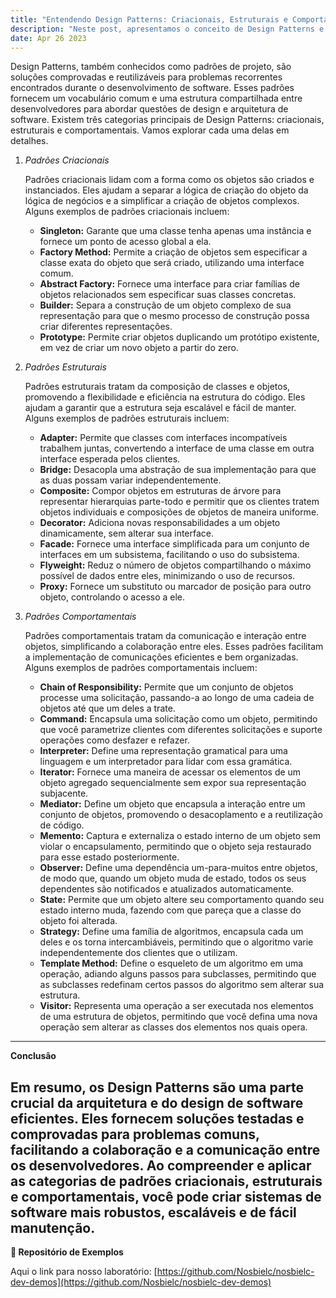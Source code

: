 ```yaml
---
title: "Entendendo Design Patterns: Criacionais, Estruturais e Comportamentais"
description: "Neste post, apresentamos o conceito de Design Patterns e exploramos cada categoria (criacionais, estruturais e comportamentais) para ajudá-lo a otimizar suas soluções de programação."
date: Apr 26 2023
---
```


Design Patterns, também conhecidos como padrões de projeto, são soluções comprovadas e reutilizáveis para problemas recorrentes encontrados durante o desenvolvimento de software. Esses padrões fornecem um vocabulário comum e uma estrutura compartilhada entre desenvolvedores para abordar questões de design e arquitetura de software. Existem três categorias principais de Design Patterns: criacionais, estruturais e comportamentais. Vamos explorar cada uma delas em detalhes.

1. _Padrões Criacionais_

    Padrões criacionais lidam com a forma como os objetos são criados e instanciados. Eles ajudam a separar a lógica de criação do objeto da lógica de negócios e a simplificar a criação de objetos complexos. Alguns exemplos de padrões criacionais incluem:

    - **Singleton:** Garante que uma classe tenha apenas uma instância e fornece um ponto de acesso global a ela.
    - **Factory Method:** Permite a criação de objetos sem especificar a classe exata do objeto que será criado, utilizando uma interface comum.
    - **Abstract Factory:** Fornece uma interface para criar famílias de objetos relacionados sem especificar suas classes concretas.
    - **Builder:** Separa a construção de um objeto complexo de sua representação para que o mesmo processo de construção possa criar diferentes representações.
    - **Prototype:** Permite criar objetos duplicando um protótipo existente, em vez de criar um novo objeto a partir do zero.

2. _Padrões Estruturais_

    Padrões estruturais tratam da composição de classes e objetos, promovendo a flexibilidade e eficiência na estrutura do código. Eles ajudam a garantir que a estrutura seja escalável e fácil de manter. Alguns exemplos de padrões estruturais incluem:

    - **Adapter:** Permite que classes com interfaces incompatíveis trabalhem juntas, convertendo a interface de uma classe em outra interface esperada pelos clientes.
    - **Bridge:** Desacopla uma abstração de sua implementação para que as duas possam variar independentemente.
    - **Composite:** Compor objetos em estruturas de árvore para representar hierarquias parte-todo e permitir que os clientes tratem objetos individuais e composições de objetos de maneira uniforme.
    - **Decorator:** Adiciona novas responsabilidades a um objeto dinamicamente, sem alterar sua interface.
    - **Facade:** Fornece uma interface simplificada para um conjunto de interfaces em um subsistema, facilitando o uso do subsistema.
    - **Flyweight:** Reduz o número de objetos compartilhando o máximo possível de dados entre eles, minimizando o uso de recursos.
    - **Proxy:** Fornece um substituto ou marcador de posição para outro objeto, controlando o acesso a ele.

3. _Padrões Comportamentais_

    Padrões comportamentais tratam da comunicação e interação entre objetos, simplificando a colaboração entre eles. Esses padrões facilitam a implementação de comunicações eficientes e bem organizadas. Alguns exemplos de padrões comportamentais incluem:

    - **Chain of Responsibility:** Permite que um conjunto de objetos processe uma solicitação, passando-a ao longo de uma cadeia de objetos até que um deles a trate.
    - **Command:** Encapsula uma solicitação como um objeto, permitindo que você parametrize clientes com diferentes solicitações e suporte operações como desfazer e refazer.
    - **Interpreter:** Define uma representação gramatical para uma linguagem e um interpretador para lidar com essa gramática.
    - **Iterator:** Fornece uma maneira de acessar os elementos de um objeto agregado sequencialmente sem expor sua representação subjacente.
    - **Mediator:** Define um objeto que encapsula a interação entre um conjunto de objetos, promovendo o desacoplamento e a reutilização de código.
    - **Memento:** Captura e externaliza o estado interno de um objeto sem violar o encapsulamento, permitindo que o objeto seja restaurado para esse estado posteriormente.
    - **Observer:** Define uma dependência um-para-muitos entre objetos, de modo que, quando um objeto muda de estado, todos os seus dependentes são notificados e atualizados automaticamente.
    - **State:** Permite que um objeto altere seu comportamento quando seu estado interno muda, fazendo com que pareça que a classe do objeto foi alterada.
    - **Strategy:** Define uma família de algoritmos, encapsula cada um deles e os torna intercambiáveis, permitindo que o algoritmo varie independentemente dos clientes que o utilizam.
    - **Template Method:** Define o esqueleto de um algoritmo em uma operação, adiando alguns passos para subclasses, permitindo que as subclasses redefinam certos passos do algoritmo sem alterar sua estrutura.
    - **Visitor:** Representa uma operação a ser executada nos elementos de uma estrutura de objetos, permitindo que você defina uma nova operação sem alterar as classes dos elementos nos quais opera.

---

**Conclusão**

Em resumo, os Design Patterns são uma parte crucial da arquitetura e do design de software eficientes. Eles fornecem soluções testadas e comprovadas para problemas comuns, facilitando a colaboração e a comunicação entre os desenvolvedores. Ao compreender e aplicar as categorias de padrões criacionais, estruturais e comportamentais, você pode criar sistemas de software mais robustos, escaláveis e de fácil manutenção.
---

**🔗 Repositório de Exemplos**

Aqui o link para nosso laboratório: [https://github.com/Nosbielc/nosbielc-dev-demos](https://github.com/Nosbielc/nosbielc-dev-demos)